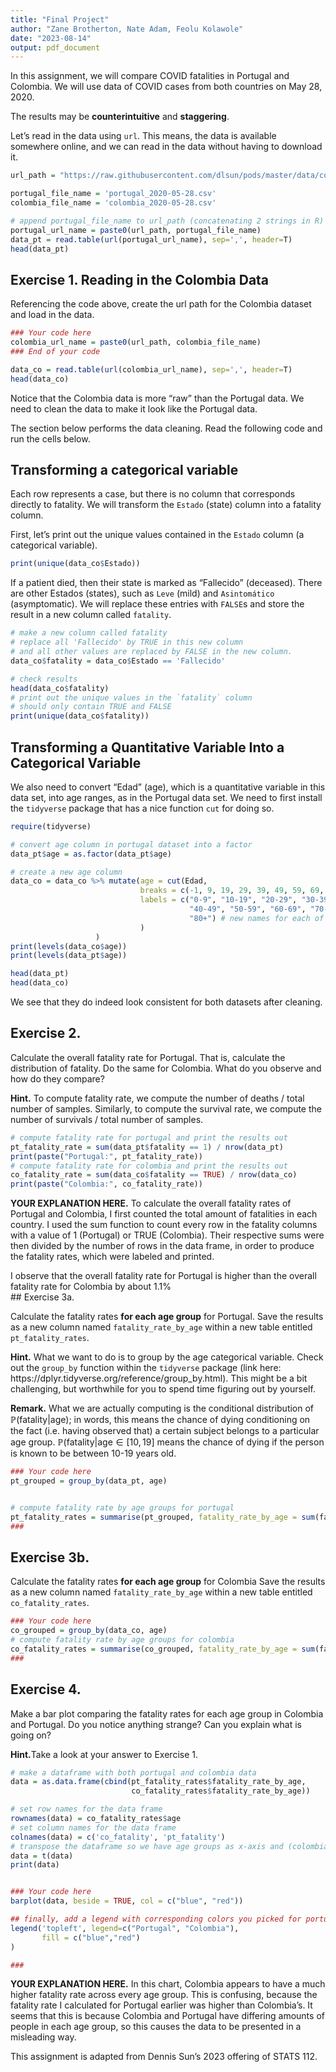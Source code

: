 ```yaml
---
title: "Final Project"
author: "Zane Brotherton, Nate Adam, Feolu Kolawole"
date: "2023-08-14"
output: pdf_document
---
```


In this assignment, we will compare COVID fatalities in Portugal and Colombia. We will use data of COVID cases from both countries on May 28, 2020.

The results may be **counterintuitive** and **staggering**.

Let's read in the data using `url`. This means, the data is available somewhere online, and we can read in the data without having to download it.

```r
url_path = "https://raw.githubusercontent.com/dlsun/pods/master/data/covid/"

portugal_file_name = 'portugal_2020-05-28.csv'
colombia_file_name = 'colombia_2020-05-28.csv'

# append portugal_file_name to url_path (concatenating 2 strings in R)
portugal_url_name = paste0(url_path, portugal_file_name)
data_pt = read.table(url(portugal_url_name), sep=',', header=T)
head(data_pt)
```

## Exercise 1. Reading in the Colombia Data

Referencing the code above, create the url path for the Colombia dataset and load in the data.

```r
### Your code here
colombia_url_name = paste0(url_path, colombia_file_name)
### End of your code

data_co = read.table(url(colombia_url_name), sep=',', header=T)
head(data_co)
```


Notice that the Colombia data is more "raw" than the Portugal data. We need to clean the data to make it look like the Portugal data.

The section below performs the data cleaning. Read the following code and run the cells below.

## Transforming a categorical variable

Each row represents a case, but there is no column that corresponds directly to fatality. We will transform the `Estado` (state) column into a fatality column. 

First, let's print out the unique values contained in the `Estado` column (a categorical variable).

```r
print(unique(data_co$Estado))
```

If a patient died, then their state is marked as "Fallecido" (deceased). 
There are other Estados (states), such as `Leve` (mild) and `Asintomático` (asymptomatic). 
We will replace these entries with `FALSE`s and store the result in a new column called `fatality`.

```r
# make a new column called fatality
# replace all 'Fallecido' by TRUE in this new column
# and all other values are replaced by FALSE in the new column. 
data_co$fatality = data_co$Estado == 'Fallecido'

# check results
head(data_co$fatality)
# print out the unique values in the `fatality` column
# should only contain TRUE and FALSE
print(unique(data_co$fatality))
```

## Transforming a Quantitative Variable Into a Categorical Variable

We also need to convert "Edad" (age), which is a quantitative variable in this data set, into age ranges, as in the Portugal data set. We need to first install the `tidyverse` package that has a nice function `cut` for doing so.

```r
require(tidyverse)

# convert age column in portugal dataset into a factor
data_pt$age = as.factor(data_pt$age)

# create a new age column
data_co = data_co %>% mutate(age = cut(Edad,
                             breaks = c(-1, 9, 19, 29, 39, 49, 59, 69, 79, 119),
                             labels = c("0-9", "10-19", "20-29", "30-39", 
                                        "40-49", "50-59", "60-69", "70-79", 
                                        "80+") # new names for each of the levels
                             )
                   )
print(levels(data_co$age))
print(levels(data_pt$age))

head(data_pt)
head(data_co)
```

We see that they do indeed look consistent for both datasets after cleaning.


## Exercise 2. 

Calculate the overall fatality rate for Portugal. That is, calculate the distribution of fatality. Do the same for Colombia. What do you observe and how do they compare?

**Hint.** To compute fatality rate, we compute the number of deaths / total number of samples. Similarly, to compute the survival rate, we compute the number of survivals / total number of samples.

```r
# compute fatality rate for portugal and print the results out
pt_fatality_rate = sum(data_pt$fatality == 1) / nrow(data_pt)
print(paste("Portugal:", pt_fatality_rate))
# compute fatality rate for colombia and print the results out
co_fatality_rate = sum(data_co$fatality == TRUE) / nrow(data_co)
print(paste("Colombia:", co_fatality_rate))
```

**YOUR EXPLANATION HERE.**
To calculate the overall fatality rates of Portugal and Colombia, I first counted the total amount of fatalities in each country. I used the sum function to count every row in the fatality columns with a value of 1 (Portugal) or TRUE (Colombia). Their respective sums were then divided by the number of rows in the data frame, in order to produce the fatality rates, which were labeled and printed.

I observe that the overall fatality rate for Portugal is higher than the overall fatality rate for Colombia by about 1.1%  
## Exercise 3a. 

Calculate the fatality rates **for each age group** for Portugal. Save the results as a new column named `fatality_rate_by_age` within a new table entitled `pt_fatality_rates`. 

**Hint.** What we want to do is to group by the age categorical variable. Check out the `group_by` function within the `tidyverse` package (link here: https://dplyr.tidyverse.org/reference/group_by.html). This might be a bit challenging, but worthwhile for you to spend time figuring out by yourself. 

**Remark.** What we are actually computing is the conditional distribution of $\mathbb{P}(\mathrm{fatality} | \mathrm{age})$; in words, this means the chance of dying conditioning on the fact (i.e. having observed that) a certain subject belongs to a particular age group. $\mathbb{P}(\mathrm{fatality} | \mathrm{age} \in [10, 19]$ means the chance of dying if the person is known to be between 10-19 years old.

```r
### Your code here
pt_grouped = group_by(data_pt, age)


# compute fatality rate by age groups for portugal
pt_fatality_rates = summarise(pt_grouped, fatality_rate_by_age = sum(fatality==1)/n())
###
```


## Exercise 3b. 

Calculate the fatality rates **for each age group** for Colombia Save the results as a new column named `fatality_rate_by_age` within a new table entitled `co_fatality_rates`. 

```r
### Your code here
co_grouped = group_by(data_co, age)
# compute fatality rate by age groups for colombia
co_fatality_rates = summarise(co_grouped, fatality_rate_by_age = sum(fatality==TRUE)/n())
###
```


## Exercise 4.

Make a bar plot comparing the fatality rates for each age group in Colombia and Portugal. Do you notice anything strange? Can you explain what is going on?

**Hint.**Take a look at your answer to Exercise 1.

```r
# make a dataframe with both portugal and colombia data
data = as.data.frame(cbind(pt_fatality_rates$fatality_rate_by_age,
                           co_fatality_rates$fatality_rate_by_age))

# set row names for the data frame 
rownames(data) = co_fatality_rates$age
# set column names for the data frame
colnames(data) = c('co_fatality', 'pt_fatality')
# transpose the dataframe so we have age groups as x-axis and (colombia, portugal) as the two categories
data = t(data)
print(data)


### Your code here
barplot(data, beside = TRUE, col = c("blue", "red"))

## finally, add a legend with corresponding colors you picked for portugal and colombia 
legend('topleft', legend=c("Portugal", "Colombia"), 
       fill = c("blue","red")
)

###
```

**YOUR EXPLANATION HERE.**
In this chart, Colombia appears to have a much higher fatality rate across every age group. This is confusing, because the fatality rate I calculated for Portugal earlier was higher than Colombia's. It seems that this is because Colombia and Portugal have differing amounts of people in each age group, so this causes the data to be presented in a misleading way.

This assignment is adapted from Dennis Sun's 2023 offering of STATS 112.
